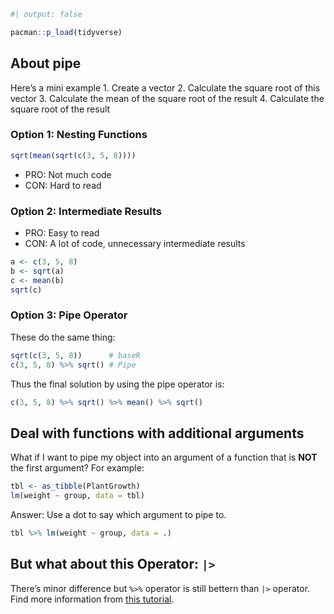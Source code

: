 
```r
#| output: false

pacman::p_load(tidyverse)
```

## About pipe

Here's a mini example
1. Create a vector
2. Calculate the square root of this vector
3. Calculate the mean of the square root of the result
4. Calculate the square root of the result

### Option 1: Nesting Functions

```r
sqrt(mean(sqrt(c(3, 5, 8))))
```
* PRO: Not much code
* CON: Hard to read

### Option 2: Intermediate Results

* PRO: Easy to read
* CON: A lot of code, unnecessary intermediate results

```r
a <- c(3, 5, 8)
b <- sqrt(a)
c <- mean(b)
sqrt(c)
```
### Option 3: Pipe Operator
These do the same thing:
```r
sqrt(c(3, 5, 8))      # baseR
c(3, 5, 8) %>% sqrt() # Pipe
```

Thus the final solution by using the pipe operator is:

```r
c(3, 5, 8) %>% sqrt() %>% mean() %>% sqrt()
```

## Deal with functions with additional arguments

What if I want to pipe my object into an argument of a function that is **NOT** the first argument? For example: 

```r
tbl <- as_tibble(PlantGrowth)
lm(weight ~ group, data = tbl)
```

Answer: Use a dot to say which argument to pipe to.

```r
tbl %>% lm(weight ~ group, data = .)
```

## But what about this Operator: `|>` 
There's minor difference but `%>%` operator is still bettern than `|>` operator. Find more information from [this tutorial](https://schmidtpaul.github.io/dsfair_quarto/ch/rbasics/tidyverse.html#the-pipe-operator).

